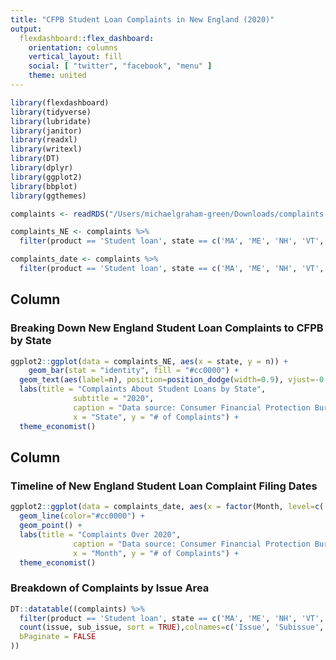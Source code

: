 ```yaml
---
title: "CFPB Student Loan Complaints in New England (2020)"
output: 
  flexdashboard::flex_dashboard:
    orientation: columns
    vertical_layout: fill
    social: [ "twitter", "facebook", "menu" ]
    theme: united
---
```


```r
library(flexdashboard)
library(tidyverse)
library(lubridate)
library(janitor)
library(readxl)
library(writexl)
library(DT)
library(dplyr)
library(ggplot2)
library(bbplot)
library(ggthemes)

complaints <- readRDS("/Users/michaelgraham-green/Downloads/complaints.rds")

complaints_NE <- complaints %>% 
  filter(product == 'Student loan', state == c('MA', 'ME', 'NH', 'VT', 'CT', 'RI')) %>% count(state)

complaints_date <- complaints %>% 
  filter(product == 'Student loan', state == c('MA', 'ME', 'NH', 'VT', 'CT', 'RI')) %>% count(mm_yy_sent_to_company) %>% extract(mm_yy_sent_to_company, c("Month", "2020"), "([[:alnum:]]+) ([[:alnum:]]+)")
```

Column {data-width=650}
-----------------------------------------------------------------------

### Breaking Down New England Student Loan Complaints to CFPB by State

<!-- This graph was based on a data frame I made above, filtering for only the New England states and then counting the number of incidents in each state. I made a simple bar graph here to display that data, and chose the Economist theme for the background coloring. -->

```r
ggplot2::ggplot(data = complaints_NE, aes(x = state, y = n)) +
    geom_bar(stat = "identity", fill = "#cc0000") +
  geom_text(aes(label=n), position=position_dodge(width=0.9), vjust=-0.25) + 
  labs(title = "Complaints About Student Loans by State",
              subtitle = "2020",
              caption = "Data source: Consumer Financial Protection Bureau",
              x = "State", y = "# of Complaints") +
  theme_economist() 
```

Column {data-width=350}
-----------------------------------------------------------------------

### Timeline of New England Student Loan Complaint Filing Dates

<!-- I created the separate data frame above to separate out the dates complaints were filed, and then break down the date into separate month and year categories. Once I had that new data frame complete, I turned it into a timeline with this graph, although I had to specify the order of the months on the x-axis so that they would not default to alphabetical order. -->

```r
ggplot2::ggplot(data = complaints_date, aes(x = factor(Month, level=c('Mar', 'Apr', 'May', 'Jun', 'Jul', 'Aug', 'Sep', 'Oct', 'Nov', 'Dec')), y = n, group = 1)) +
  geom_line(color="#cc0000") +
  geom_point() + 
  labs(title = "Complaints Over 2020",
              caption = "Data source: Consumer Financial Protection Bureau",
              x = "Month", y = "# of Complaints") +
  theme_economist()
```

### Breakdown of Complaints by Issue Area

<!-- I filtered student loan issues and New England states and included the designated issue and sub issue in this chart. I also included a count of how many times the same issue occurred. -->

```r
DT::datatable((complaints) %>%
  filter(product == 'Student loan', state == c('MA', 'ME', 'NH', 'VT', 'CT', 'RI')) %>% 
  count(issue, sub_issue, sort = TRUE),colnames=c('Issue', 'Subissue','Number of Complaints'), options = list(
  bPaginate = FALSE 
))
```

